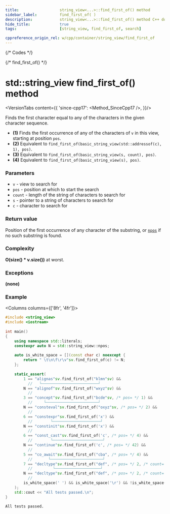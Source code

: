 ```yaml
---
title:					string_view<...>::find_first_of() method
sidebar_label:			find_first_of( )
description:			string_view<...>::find_first_of() method C++ documentation
hide_title:				true
tags:					[string_view, find_first_of, search]

cppreference_origin_rel: w/cpp/container/string_view/find_first_of
---
```




{/* Codes */}

{/* find_first_of() */}

# std::string_view find_first_of() method

<VersionTabs content={{
	'since-cpp17': <Method_SinceCpp17 />,
}}/>

Finds the first character equal to any of the characters in the given character sequence.

 - **(1)** Finds the first occurrence of any of the characters of `v` in this view, starting at position `pos`.
 - **(2)** Equivalent to `find_first_of(basic_string_view(std::addressof(c), 1), pos)`.
 - **(3)** Equivalent to `find_first_of(basic_string_view(s, count), pos)`.
 - **(4)** Equivalent to `find_first_of(basic_string_view(s), pos)`.

### Parameters

 - `v` - view to search for
 - `pos` - position at which to start the search
 - `count` - length of the string of characters to search for
 - `s` - pointer to a string of characters to search for
 - `c` - character to search for

### Return value

Position of the first occurrence of any character of the substring, or [`npos`](#) if no such substring is found.

### Complexity

**O(size() * v.size())** at worst.

<ImproveSection />

### Exceptions

**(none)**

### Example

<Columns columns={['8fr', '4fr']}>
<div>

```cpp
#include <string_view>
#include <iostream>
 
int main()
{
    using namespace std::literals;
    constexpr auto N = std::string_view::npos;
 
    auto is_white_space = [](const char c) noexcept {
        return " \t\n\f\r\v"sv.find_first_of(c) != N;
    };
 
    static_assert(
        1 == "alignas"sv.find_first_of("klmn"sv) &&
          //   └─────────────────────────┘
        N == "alignof"sv.find_first_of("wxyz"sv) &&
          //
        3 == "concept"sv.find_first_of("bcde"sv, /* pos= */ 1) &&
          //     └───────────────────────┘
        N == "consteval"sv.find_first_of("oxyz"sv, /* pos= */ 2) &&
          //
        6 == "constexpr"sv.find_first_of('x') &&
          //        └─────────────────────┘
        N == "constinit"sv.find_first_of('x') &&
          //
        6 == "const_cast"sv.find_first_of('c', /* pos= */ 4) &&
          //        └──────────────────────┘
        N == "continue"sv.find_first_of('c', /* pos= */ 42) &&
          //
        5 == "co_await"sv.find_first_of("cba", /* pos= */ 4) &&
          //       └───────────────────────┘
        7 == "decltype"sv.find_first_of("def", /* pos= */ 2, /* count= */ 2) &&
          //         └────────────────────┘
        N == "decltype"sv.find_first_of("def", /* pos= */ 2, /* count= */ 1) &&
          //
        is_white_space(' ') && is_white_space('\r') && !is_white_space('\a')
    );
    std::cout << "All tests passed.\n";
}
```

</div>
<div>

```plaintext title="Output"
All tests passed.
```

</div>
</Columns>
